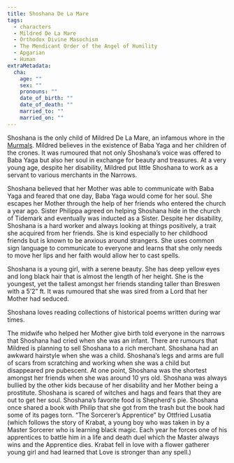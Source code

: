 ```yaml
---
title: Shoshana De La Mare
tags:
  - characters
  - Mildred De La Mare
  - Orthodox Divine Masochism
  - The Mendicant Order of the Angel of Humility
  - Apgarian
  - Human
extraMetadata:
  cha:
    age: ""
    sex: ""
    pronouns: ""
    date_of_birth: ""
    date_of_death: ""
    married_to: ""
    married_on: ""
---
```


Shoshana is the only child of Mildred De La Mare, an infamous whore in the
[Murmals](../locations/the-narrows.mdx#the-murmals). Mildred believes in the
existence of Baba Yaga and her children of the crones. It was rumoured that not
only Shoshana’s voice was offered to Baba Yaga but also her soul in exchange for
beauty and treasures. At a very young age, despite her disability, Mildred put
little Shoshana to work as a servant to various merchants in the Narrows.

Shoshana believed that her Mother was able to communicate with Baba Yaga and
feared that one day, Baba Yaga would come for her soul. She escapes her Mother
through the help of her friends who entered the church a year ago. Sister
Philippa agreed on helping Shoshana hide in the church of Tidemark and
eventually was inducted as a Sister. Despite her disability, Shoshana is a hard
worker and always looking at things positively, a trait she acquired from her
friends. She is kind especially to her childhood friends but is known to be
anxious around strangers. She uses common sign language to communicate to
everyone and learns that she only needs to move her lips and her faith would
allow her to cast spells.

Shoshana is a young girl, with a serene beauty. She has deep yellow eyes and
long black hair that is almost the length of her height. She is the youngest,
yet the tallest amongst her friends standing taller than Breswen with a 5’2” ft.
It was rumoured that she was sired from a Lord that her Mother had seduced.

Shoshana loves reading collections of historical poems written during war times.

The midwife who helped her Mother give birth told everyone in the narrows that
Shoshana had cried when she was an infant. There are rumours that Mildred is
planning to sell Shoshana to a rich merchant. Shoshana had an awkward hairstyle
when she was a child. Shoshana’s legs and arms are full of scars from scratching
and working when she was a child but disappeared pre pubescent. At one point,
Shoshana was the shortest amongst her friends when she was around 10 yrs old.
Shoshana was always bullied by the other kids because of her disability and her
Mother being a prostitute. Shoshana is scared of witches and hags and fears that
they are out to get her soul. Shoshana’s favorite food is Shepherd's pie.
Shoshana once shared a book with Philip that she got from the trash but the book
had some of its pages torn. “The Sorcerer’s Apprentice” by Ottfried Lusatia
(which follows the story of Krabat, a young boy who was taken in by a Master
Sorcerer who is learning black magic. Each year he forces one of his apprentices
to battle him in a life and death duel which the Master always wins and the
Apprentice dies. Krabat fell in love with a flower gatherer young girl and had
learned that Love is stronger than any spell.)
